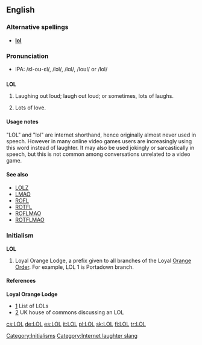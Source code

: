 {{see|lol}}
==English==

===Alternative spellings===
*'''[[lol]]'''

===Pronunciation===
* IPA: /ɛl-oʊ-ɛl/, /lɔl/, /lɑl/, /loʊl/ or /lol/

==={{abbreviation}}===
{{wikipedia}}
'''LOL'''

# {{context|internet|internet slang}} Laughing out loud; laugh out loud; or sometimes, lots of laughs.
# {{dated}} Lots of love.

====Usage notes====
"LOL" and "lol" are internet shorthand, hence originally almost never used in speech.  However in many online video games users are increasingly using this word instead of laughter.  It may also be used jokingly or sarcastically in speech, but this is not common among conversations unrelated to a video game.

====See also====
*[[LOLZ]]
*[[LMAO]]
*[[ROFL]]
*[[ROTFL]]
*[[ROFLMAO]]
*[[ROTFLMAO]]

===Initialism===
'''LOL'''

# {{context|USA|British commonwealth|Ireland}} Loyal Orange Lodge, a prefix given to all branches of the Loyal [[Orange Order]]. For example, LOL 1 is Portadown branch.

====References====
'''Loyal Orange Lodge'''
*[http://www.newtownardsorange.org.uk/twelfth2002.htm] List of LOLs
*[http://www.publications.parliament.uk/pa/cm200304/cmhansrd/vo041118/text/41118w21.htm] UK house of commons discussing an LOL

[[Category:Initialisms]]
[[Category:Internet laughter slang]]

[[cs:LOL]]
[[de:LOL]]
[[es:LOL]]
[[it:LOL]]
[[pl:LOL]]
[[sk:LOL]]
[[fi:LOL]]
[[tr:LOL]]